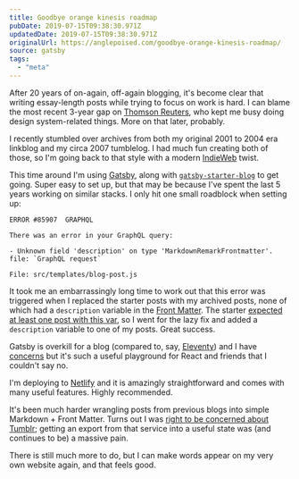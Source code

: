 ```yaml
---
title: Goodbye orange kinesis roadmap
pubDate: 2019-07-15T09:38:30.971Z
updatedDate: 2019-07-15T09:38:30.971Z
originalUrl: https://anglepoised.com/goodbye-orange-kinesis-roadmap/
source: gatsby
tags:
  - "meta"
---
```


After 20 years of on-again, off-again blogging, it's become clear that writing essay-length posts while trying to focus on work is hard. I can blame the most recent 3-year gap on [Thomson Reuters](https://www.thomsonreuters.com/), who kept me busy doing design system-related things. More on that later, probably.

I recently stumbled over archives from both my original 2001 to 2004 era linkblog and my circa 2007 tumblelog. I had much fun creating both of those, so I'm going back to that style with a modern [IndieWeb](https://indieweb.org/) twist.

This time around I'm using [Gatsby](https://www.gatsbyjs.org/), along with [`gatsby-starter-blog`](https://www.gatsbyjs.org/starters/gatsbyjs/gatsby-starter-blog/) to get going. Super easy to set up, but that may be because I've spent the last 5 years working on similar stacks. I only hit one small roadblock when setting up:

```shell
ERROR #85907  GRAPHQL

There was an error in your GraphQL query:

- Unknown field 'description' on type 'MarkdownRemarkFrontmatter'. file: `GraphQL request`

File: src/templates/blog-post.js
```

It took me an embarrassingly long time to work out that this error was triggered when I replaced the starter posts with my archived posts, none of which had a `description` variable in the [Front Matter](https://jekyllrb.com/docs/front-matter/). The starter [expected at least one post with this var](https://github.com/gatsbyjs/gatsby-starter-blog/blob/master/src/templates/blog-post.js#L19), so I went for the lazy fix and added a `description` variable to one of my posts. Great success.

Gatsby is overkill for a blog (compared to, say, [Eleventy](https://www.11ty.io/)) and I have [concerns](https://twitter.com/sonniesedge/status/1124443028545056768) but it's such a useful playground for React and friends that I couldn't say no.

I'm deploying to [Netlify](https://www.netlify.com/) and it is amazingly straightforward and comes with many useful features. Highly recommended.

It's been much harder wrangling posts from previous blogs into simple Markdown + Front Matter. Turns out I was [right to be concerned about Tumblr](/notes/hello/); getting an export from that service into a useful state was (and continues to be) a massive pain.

There is still much more to do, but I can make words appear on my very own website again, and that feels good.
